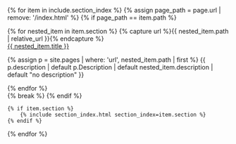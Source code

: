 {% for item in include.section_index %}
    {% assign page_path = page.url | remove: '/index.html' %}
    {% if page_path == item.path %}
        <div className='section-index'>
                {% for nested_item in item.section %}
                    {% capture url %}{{ nested_item.path | relative_url }}{% endcapture %}
                    <div className='section-index__item'>
                        <div className='section-index__title'>
                            <a href="{{ url }}">
                                {{ nested_item.title }}
                            </a>
                        </div>
                        <p>
                            {% assign p = site.pages | where: 'url', nested_item.path | first %}
                            {{ p.description | default p.Description | default nested_item.description | default "no description" }}
                        </p>
                    </div>
                {% endfor %}
            </div>
        {% break %}
    {% endif %}

    {% if item.section %}
        {% include section_index.html section_index=item.section %}
    {% endif %}
{% endfor %}
